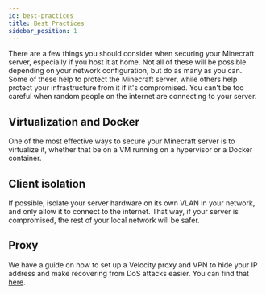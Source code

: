 ```yaml
---
id: best-practices
title: Best Practices
sidebar_position: 1
---
```


There are a few things you should consider when securing your Minecraft server, especially if you host it at home. Not all of these will be possible depending on your network configuration, but do as many as you can. Some of these help to protect the Minecraft server, while others help protect your infrastructure from it if it's compromised. You can't be too careful when random people on the internet are connecting to your server.

## Virtualization and Docker

One of the most effective ways to secure your Minecraft server is to virtualize it, whether that be on a VM running on a hypervisor or a Docker container.

## Client isolation

If possible, isolate your server hardware on its own VLAN in your network, and only allow it to connect to the internet. That way, if your server is compromised, the rest of your local network will be safer.

## Proxy

We have a guide on how to set up a Velocity proxy and VPN to hide your IP address and make recovering from DoS attacks easier. You can find that [here](/security/velocity-proxy).